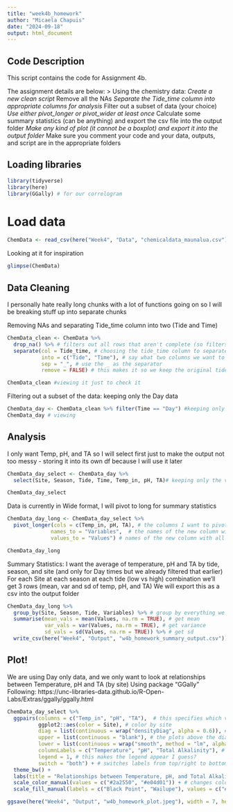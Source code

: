 ```yaml
---
title: "week4b_homework"
author: "Micaela Chapuis"
date: "2024-09-18"
output: html_document
---
```


## Code Description
This script contains the code for Assignment 4b.

The assignment details are below: 
> Using the chemistry data:
 *Create a new clean script
 *Remove all the NAs
 *Separate the Tide_time column into appropriate columns for analysis
 *Filter out a subset of data (your choice)
 *Use either pivot_longer or pivot_wider at least once
 *Calculate some summary statistics (can be anything) and export the csv file into the output folder
 *Make any kind of plot (it cannot be a boxplot) and export it into the output folder
 *Make sure you comment your code and your data, outputs, and script are in the appropriate folders


## Loading libraries
```r
library(tidyverse)
library(here)
library(GGally) # for our correlogram
```

# Load data
```r
ChemData <- read_csv(here("Week4", "Data", "chemicaldata_maunalua.csv"))
```

Looking at it for inspiration
```r
glimpse(ChemData)
```

## Data Cleaning
I personally hate really long chunks with a lot of functions going on so I will be breaking stuff up into separate chunks 


Removing NAs and separating Tide_time column into two (Tide and Time)
```r
ChemData_clean <- ChemData %>%
  drop_na() %>% # filters out all rows that aren't complete (so filters out NAs)
  separate(col = Tide_time, # choosing the tide_time column to separate
           into = c("Tide", "Time"), # say what two columns we want to separate it into (tide and time)
           sep = "_", # use the _ as the separator
           remove = FALSE) # this makes it so we keep the original tide_time column just in case

ChemData_clean #viewing it just to check it
```

Filtering out a subset of the data: keeping only the Day data
```r
ChemData_day <- ChemData_clean %>% filter(Time == "Day") #keeping only rows of data collected during the Day
ChemData_day # viewing
```

## Analysis

I only want Temp, pH, and TA so I will select first just to make the output not too messy - storing it into its own df because I will use it later
```r
ChemData_day_select <- ChemData_day %>%
  select(Site, Season, Tide, Time, Temp_in, pH, TA)# keeping only the variables I want plus things I want to group by later (site, season, tide) and keeping time just for fun even though it's only Day

ChemData_day_select
```

Data is currently in Wide format, I will pivot to long for summary statistics
```r
ChemData_day_long <- ChemData_day_select %>%
  pivot_longer(cols = c(Temp_in, pH, TA), # the columns I want to pivot (temp, pH, TA)
              names_to = "Variables",  # the names of the new column with the variable (previous columns) names
              values_to = "Values") # names of the new column with all the values

ChemData_day_long
```

Summary Statistics: 
I want the average of temperature, pH and TA by tide, season, and site (and only for Day times but we already filtered that earlier)
For each Site at each season at each tide (low vs high) combination we'll get 3 rows (mean, var and sd of temp, pH, and TA)
We will export this as a csv into the output folder
```r
ChemData_day_long %>%
  group_by(Site, Season, Tide, Variables) %>% # group by everything we want (Site, Season, Tide)
  summarise(mean_vals = mean(Values, na.rm = TRUE), # get mean
            var_vals = var(Values, na.rm = TRUE), # get variance
            sd_vals = sd(Values, na.rm = TRUE)) %>% # get sd
  write_csv(here("Week4", "Output", "w4b_homework_summary_output.csv")) #export as csv to the right folder
```


## Plot! 
We are using Day only data, and we only want to look at relationships between Temperature, pH and TA (by site)
Using package "GGally"
Following: https://unc-libraries-data.github.io/R-Open-Labs/Extras/ggally/ggally.html

```r
ChemData_day_select %>%
  ggpairs(columns = c("Temp_in", "pH", "TA"),  # this specifies which variables we want in our columns
          ggplot2::aes(color = Site), # color by site
          diag = list(continuous = wrap("densityDiag", alpha = 0.6)), # diagonal is density plot, with some transparency bc of the overlap
          upper = list(continuous = "blank"), # the plots above the diagonal will just be blank
          lower = list(continuous = wrap("smooth", method = "lm", alpha = 0.6)), # plots below diagonals will be a scatterplot with a geom_smooth by Site
          columnLabels = c("Temperature", "pH", "Total Alkalinity"), # change names of columns
          legend = 1, # this makes the legend appear I guess? 
          switch = "both") + # switches labels from top/right to bottom/left
  theme_bw() + 
  labs(title = "Relationships between Temperature, pH, and Total Alkalinity in the Daytime" ) +
  scale_color_manual(values = c("#2a2550", "#e04d01")) + # changes color of the points in scatterplots
  scale_fill_manual(labels = c("Black Point", "Wailupe"), values = c("#2a2550", "#e04d01"))  # set labels for legend, changes color of the density plots

ggsave(here("Week4", "Output", "w4b_homework_plot.jpeg"), width = 7, height = 5)
```

